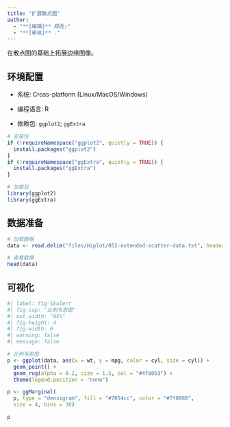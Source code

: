 ```yaml
---
title: "扩展散点图"
author:
  - "**[编辑]** 郑虎;"
  - "**[审核]** ."
---
```


在散点图的基础上拓展边缘图像。

## 环境配置

-   系统: Cross-platform (Linux/MacOS/Windows)

-   编程语言: R

-   依赖包: `ggplot2`; `ggExtra`

```r
# 安装包
if (!requireNamespace("ggplot2", quietly = TRUE)) {
  install.packages("ggplot2")
}
if (!requireNamespace("ggExtra", quietly = TRUE)) {
  install.packages("ggExtra")
}

# 加载包
library(ggplot2)
library(ggExtra)
```

## 数据准备

```r
# 加载数据
data <- read.delim("files/Hiplot/052-extended-scatter-data.txt", header = T)

# 查看数据
head(data)
```

## 可视化

```r
#| label: fig-1Eulerr
#| fig-cap: "比例韦恩图"
#| out.width: "95%"
#| fig-height: 4
#| fig-width: 6
#| warning: false
#| message: false

# 比例韦恩图
p <- ggplot(data, aes(x = wt, y = mpg, color = cyl, size = cyl)) +
  geom_point() +
  geom_rug(alpha = 0.2, size = 1.5, col = "#4f80b3") +
  theme(legend.position = "none")

p <- ggMarginal(
  p, type = "densigram", fill = "#7054cc", color = "#7f0080",
  size = 4, bins = 30)

p
```


